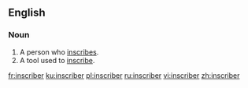 ==English==

===Noun===
{{en-noun}}

# A person who [[inscribe]]s.
# A tool used to [[inscribe]].

[[fr:inscriber]]
[[ku:inscriber]]
[[pl:inscriber]]
[[ru:inscriber]]
[[vi:inscriber]]
[[zh:inscriber]]